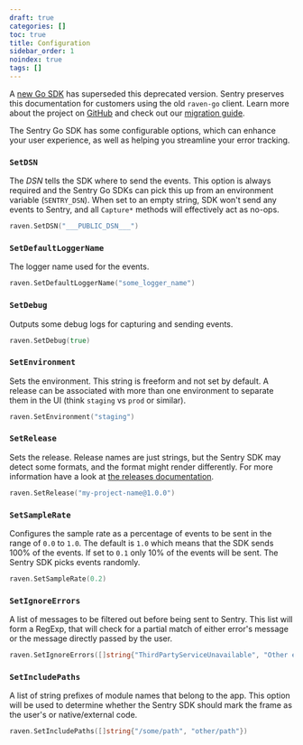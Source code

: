 ```yaml
---
draft: true
categories: []
toc: true
title: Configuration
sidebar_order: 1
noindex: true
tags: []
---
```


<Alert level="warning" title="Deprecation Warning">

A [new Go SDK](/platforms/go/) has superseded this deprecated version. Sentry preserves this documentation for customers using the old `raven-go` client. Learn more about the project on [GitHub](https://github.com/getsentry/sentry-go) and check out our [migration guide](/platforms/go/migration/).

</Alert>

The Sentry Go SDK has some configurable options, which can enhance your user experience,
as well as helping you streamline your error tracking.

### `SetDSN`

The _DSN_ tells the SDK where to send the events. This option is always required
and the Sentry Go SDKs can pick this up from an environment variable (`SENTRY_DSN`).
When set to an empty string, SDK won't send any events to Sentry, and all `Capture*` methods
will effectively act as no-ops.


```go
raven.SetDSN("___PUBLIC_DSN___")
```

### `SetDefaultLoggerName`

The logger name used for the events.

```go
raven.SetDefaultLoggerName("some_logger_name")
```

### `SetDebug`

Outputs some debug logs for capturing and sending events.

```go
raven.SetDebug(true)
```

### `SetEnvironment`

Sets the environment. This string is freeform and not set by default. A release can be associated
with more than one environment to separate them in the UI (think `staging` vs `prod` or similar).

```go
raven.SetEnvironment("staging")
```

### `SetRelease`

Sets the release. Release names are just strings, but the Sentry SDK may detect some formats,
and the format might render differently.
For more information have a look at [the releases documentation](/product/releases/).

```go
raven.SetRelease("my-project-name@1.0.0")
```

### `SetSampleRate`

Configures the sample rate as a percentage of events to be sent in the range of `0.0` to `1.0`. The
default is `1.0` which means that the SDK sends 100% of the events. If set to `0.1` only 10% of the events
will be sent. The Sentry SDK picks events randomly.

```go
raven.SetSampleRate(0.2)
```

### `SetIgnoreErrors`

A list of messages to be filtered out before being sent to Sentry. This list will form a RegExp,
that will check for a partial match of either error's message or the message directly passed by the user.

```go
raven.SetIgnoreErrors([]string{"ThirdPartyServiceUnavailable", "Other error that we want to ignore"})
```

### `SetIncludePaths`

A list of string prefixes of module names that belong to the app. This option will be used to determine
whether the Sentry SDK should mark the frame as the user's or native/external code.

```go
raven.SetIncludePaths([]string{"/some/path", "other/path"})
```
